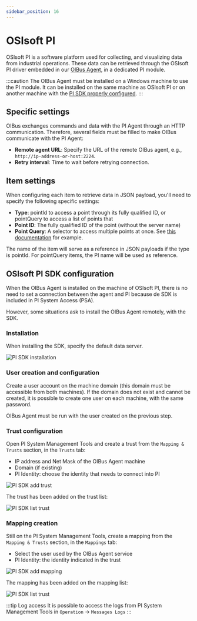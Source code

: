 ```yaml
---
sidebar_position: 16
---
```


# OSIsoft PI

OSIsoft PI is a software platform used for collecting, and visualizing data from industrial operations. These data
can be retrieved through the OSIsoft PI driver embedded in our [OIBus Agent](../oibus-agent/installation.mdx), in a
dedicated PI module.

:::caution
The OIBus Agent must be installed on a Windows machine to use the PI module. It can be installed on the same machine as 
OSIsoft PI or on another machine with the [PI SDK properly configured](#osisoft-pi-sdk-configuration).
:::

## Specific settings
OIBus exchanges commands and data with the PI Agent through an HTTP communication. Therefore, several
fields must be filled to make OIBus communicate with the PI Agent:
- **Remote agent URL**: Specify the URL of the remote OIBus agent, e.g., `http://ip-address-or-host:2224`.
- **Retry interval**: Time to wait before retrying connection.

## Item settings
When configuring each item to retrieve data in JSON payload, you'll need to specify the following specific settings:
- **Type**: pointId to access a point through its fully qualified ID, or pointQuery to access a list of points that
- **Point ID**: The fully qualified ID of the point (without the server name)
- **Point Query**: A selector to access multiple points at once.
  See [this documentation](https://docs.aveva.com/bundle/af-sdk/page/html/pipoint-query-syntax-overview.htm#Examples)
  for example.

The name of the item will serve as a reference in JSON payloads if the type is pointId. For pointQuery items, the PI
name will be used as reference.

## OSIsoft PI SDK configuration
When the OIBus Agent is installed on the machine of OSIsoft PI, there is no need to set a connection between the agent 
and PI because de SDK is included in PI System Access (PSA).

However, some situations ask to install the OIBus Agent remotely, with the SDK.

### Installation
When installing the SDK, specify the default data server.

<div style={{ textAlign: 'center' }}>

  ![PI SDK installation](../../../static/img/guide/south/osisoft-pi/0-installation.png)

</div>

### User creation and configuration
Create a user account on the machine domain (this domain must be accessible from both machines). If the domain does
not exist and cannot be created, it is possible to create one user on each machine, with the same password.

OIBus Agent must be run with the user created on the previous step.

### Trust configuration
Open PI System Management Tools and create a trust from the `Mapping & Trusts` section, in the `Trusts` tab:
  - IP address and Net Mask of the OIBus Agent machine
  - Domain (if existing)
  - PI Identity: choose the identity that needs to connect into PI

<div style={{ textAlign: 'center' }}>

  ![PI SDK add trust](../../../static/img/guide/south/osisoft-pi/1-add-trust.png)

</div>

The trust has been added on the trust list:
<div style={{ textAlign: 'center' }}>

  ![PI SDK list trust](../../../static/img/guide/south/osisoft-pi/2-trust-list.png)

</div>

### Mapping creation
Still on the PI System Management Tools, create a mapping from the `Mapping & Trusts` section, in the `Mappings` tab:
  - Select the user used by the OIBus Agent service
  - PI Identity: the identity indicated in the trust

<div style={{ textAlign: 'center' }}>

  ![PI SDK add mapping](../../../static/img/guide/south/osisoft-pi/3-add-mapping.png)

</div>

The mapping has been added on the mapping list:
<div style={{ textAlign: 'center' }}>

  ![PI SDK list trust](../../../static/img/guide/south/osisoft-pi/4-mapping-list.png)

</div>

:::tip Log access
It is possible to access the logs from PI System Management Tools in `Operation` → `Messages Logs`
:::
